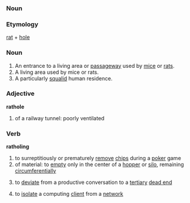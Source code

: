 ===Noun===
===Etymology===
[[rat]] + [[hole]]

===Noun===
{{en-noun}}
# An entrance to a living area or [[passageway]] used by [[mice]] or [[rats]].
# A living area used by mice or rats.
# A particularly [[squalid]] human residence.

===Adjective===
'''rathole'''
# {{rfv-sense}} of a railway tunnel: poorly ventilated

===Verb===
{{en-verb|ratholes|ratholing|ratholed|ratholed}}
'''ratholing'''
# to surreptitiously or prematurely [[remove]] [[chips]] during a [[poker]] game
# of material: to [[empty]] only in the center of a [[hopper]] or [[silo]], remaining [[circumferential]]ly
# {{rfv-sense}} to [[deviate]] from a productive conversation to a [[tertiary]] [[dead end]]
# {{rfv-sense}} to [[isolate]] a computing [[client]] from a [[network]]
